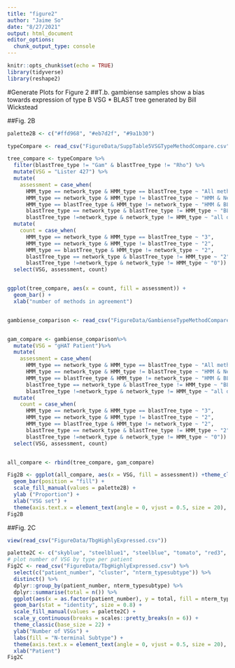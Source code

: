 ```yaml
---
title: "figure2"
author: "Jaime So"
date: "8/27/2021"
output: html_document
editor_options: 
  chunk_output_type: console
---
```


```r
knitr::opts_chunk$set(echo = TRUE)
library(tidyverse)
library(reshape2)
```

#Generate Plots for Figure 2
##T.b. gambiense samples show a bias towards expression of type B VSG
* BLAST tree generated by Bill Wickstead

##Fig. 2B
```r

palette2B <- c("#ffd968", "#eb7d2f", "#9a1b30")

typeCompare <- read_csv("FigureData/SuppTable5VSGTypeMethodCompare.csv")

tree_compare <- typeCompare %>%
  filter(blastTree_type != "Gam" & blastTree_type != "Rho") %>%
  mutate(VSG = "Lister 427") %>%
  mutate( 
    assessment = case_when(
      HMM_type == network_type & HMM_type == blastTree_type ~ "All methods agree",
      HMM_type == network_type & HMM_type != blastTree_type ~ "HMM & Network graph agree",
      HMM_type == blastTree_type & HMM_type != network_type ~ "HMM & BLASTp-tree agree",
      blastTree_type == network_type & blastTree_type != HMM_type ~ "BLASTp-tree & network",
      blastTree_type !=network_type & network_type != HMM_type ~ "all disagree")) %>%
  mutate( 
    count = case_when(
      HMM_type == network_type & HMM_type == blastTree_type ~ "3",
      HMM_type == network_type & HMM_type != blastTree_type ~ "2",
      HMM_type == blastTree_type & HMM_type != network_type ~ "2",
      blastTree_type == network_type & blastTree_type != HMM_type ~ "2",
      blastTree_type !=network_type & network_type != HMM_type ~ "0")) %>%
  select(VSG, assessment, count)


ggplot(tree_compare, aes(x = count, fill = assessment)) + 
  geom_bar() +
  xlab("number of methods in agreement")


gambiense_comparison <- read_csv("FigureData/GambienseTypeMethodCompare.csv")


gam_compare <- gambiense_comparison%>%
  mutate(VSG = "gHAT Patient")%>%
  mutate( 
    assessment = case_when(
      HMM_type == network_type & HMM_type == blastTree_type ~ "All methods agree",
      HMM_type == network_type & HMM_type != blastTree_type ~ "HMM & Network graph agree",
      HMM_type == blastTree_type & HMM_type != network_type ~ "HMM & BLASTp-tree agree",
      blastTree_type == network_type & blastTree_type != HMM_type ~ "BLASTp-tree & network",
      blastTree_type !=network_type & network_type != HMM_type ~ "all disagree")) %>%
  mutate( 
    count = case_when(
      HMM_type == network_type & HMM_type == blastTree_type ~ "3",
      HMM_type == network_type & HMM_type != blastTree_type ~ "2",
      HMM_type == blastTree_type & HMM_type != network_type ~ "2",
      blastTree_type == network_type & blastTree_type != HMM_type ~ "2",
      blastTree_type !=network_type & network_type != HMM_type ~ "0")) %>%
  select(VSG, assessment, count)


all_compare <- rbind(tree_compare, gam_compare)

Fig2B <- ggplot(all_compare, aes(x = VSG, fill = assessment)) +theme_classic(base_size = 22) +
  geom_bar(position = "fill") +
  scale_fill_manual(values = palette2B) +
  ylab ("Proportion") +
  xlab("VSG set") +
  theme(axis.text.x = element_text(angle = 0, vjust = 0.5, size = 20), axis.text.y = element_text(size = 20), axis.title = element_text(size = 20),legend.title = element_text(size = 16), legend.text = element_text(size = 14))
Fig2B

```

##Fig. 2C
```r
view(read_csv("FigureData/TbgHighlyExpressed.csv"))

palette2C <- c("skyblue", "steelblue1", "steelblue", "tomato", "red3", "lightgrey")
# plot number of VSG by type per patient
Fig2C <- read_csv("FigureData/TbgHighlyExpressed.csv") %>% 
  select(c("patient_number", "cluster", "nterm_typesubtype")) %>% 
  distinct() %>% 
  dplyr::group_by(patient_number, nterm_typesubtype) %>% 
  dplyr::summarise(total = n()) %>%
  ggplot(aes(x = as.factor(patient_number), y = total, fill = nterm_typesubtype)) +
  geom_bar(stat = "identity", size = 0.8) + 
  scale_fill_manual(values = palette2C) + 
  scale_y_continuous(breaks = scales::pretty_breaks(n = 6)) +
  theme_classic(base_size = 22) + 
  ylab("Number of VSGs") + 
  labs(fill = "N-terminal Subtype") +
  theme(axis.text.x = element_text(angle = 0, vjust = 0.5, size = 20), axis.text.y = element_text(size = 20), axis.title = element_text(size = 20),legend.title = element_text(size = 16), legend.text = element_text(size = 14))+
  xlab("Patient")
Fig2C

```
